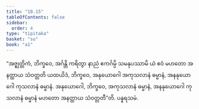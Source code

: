 ```yaml
---
title: "10.15"
tableOfContents: false
sidebar:
  order: 4
type: "tipitaka"
basket: "su"
book: "a1"
---
```



<DynamicBreadcrumb />

<Division number="112" book="a1">

<Paragraph number="219" book="a1">
“အဇ္ဈတ္တိကံ, ဘိက္ခဝေ, အင်္ဂန္တိ ကရိတွာ နာညံ ဧကင်္ဂမ္ပိ သမနုပဿာမိ ယံ ဧဝံ မဟတော အနတ္ထာယ သံဝတ္တတိ ယထယိဒံ, ဘိက္ခဝေ, အနုယောဂေါ အကုသလာနံ ဓမ္မာနံ, အနနုယောဂေါ ကုသလာနံ ဓမ္မာနံ. အနုယောဂေါ, ဘိက္ခဝေ, အကုသလာနံ ဓမ္မာနံ, အနနုယောဂေါ ကုသလာနံ ဓမ္မာနံ မဟတော အနတ္ထာယ သံဝတ္တတီ”တိ.

</Paragraph>
</Division>

<Paragraph number="220" type="center" book="a1">
ပန္နရသမံ.
</Paragraph>
